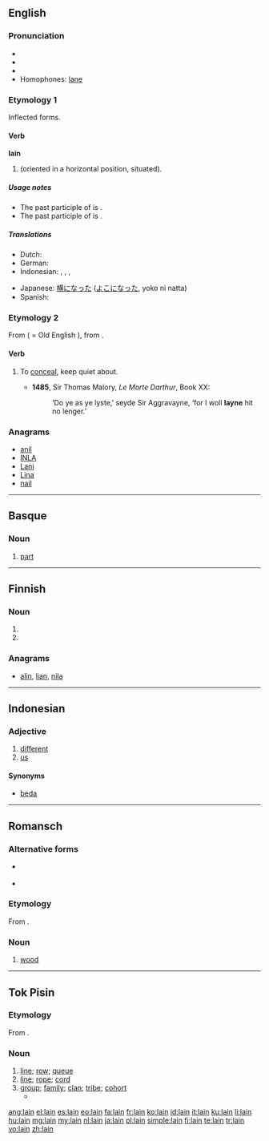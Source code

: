 ==English==

===Pronunciation===
* {{IPA|/lein/}}
* {{audio|en-us-lain.ogg|Audio (US)}}
* {{rhymes|eɪn}}
* Homophones: [[lane]]

===Etymology 1===
Inflected forms.

====Verb====
'''lain'''

# {{past participle of|[[lie#Etymology 1|lie]]|nodot=1}} (oriented in a horizontal position, situated).

=====Usage notes=====
* The past participle of {{term||[[lie#Etymology 2|lie]]|deceive}} is {{term|lied|lang=en}}.
* The past participle of {{term||[[lay#Etymology 1|lay]]|put down}} is {{term|laid|lang=en}}.

=====Translations=====
{{trans-top|situated horizontally}}
* Dutch: {{t+|nl|gelegen}}
* German: {{t+|de|gelegen}}
* Indonesian: {{t-|id|baring|alt=berbaring|xs=Indonesian}}, {{t-|id|baring|alt=membaringkan|xs=Indonesian}}, {{t-|id|baring|alt=dibaringkan|xs=Indonesian}}, {{t-|id|baring|alt=terbaring|xs=Indonesian}}
{{trans-mid}}
* Japanese: [[横になった]] ([[よこになった]], yoko ni natta)
* Spanish: {{t-|es|tumbado}}
{{trans-bottom}}

===Etymology 2===
From {{etyl|non}} {{term|løyna||to conceal}} ( = Old English {{term|lignan|līġnan}}), from {{proto|Germanic|laugnā|secrecy}}.

====Verb====
{{en-verb}}

# {{obsolete}} To [[conceal]], keep quiet about. {{defdate|14th-19th c.}}
#* '''1485''', Sir Thomas Malory, ''Le Morte Darthur'', Book XX:
#*:‘Do ye as ye lyste,’ seyde Sir Aggravayne, ‘for I woll '''layne''' hit no lenger.’

===Anagrams===
* [[anil#English|anil]]
* [[INLA#English|INLA]]
* [[Lani#English|Lani]]
* [[Lina#English|Lina]]
* [[nail#English|nail]]

----

==Basque==

===Noun===
{{eu-noun}}

# [[part]]

----

==Finnish==

===Noun===
{{head|fi|noun form}}

# {{fi-form of|type=noun|case=instructive|pl=plural|[[laki]]}}
# {{fi-form of|type=noun|case=genitive|pl=singular|[[laki]]}}

===Anagrams===
* [[alin#Finnish|alin]], [[lian#Finnish|lian]], [[nila#Finnish|nila]]

----

==Indonesian==
{{rfc}}

===Adjective===
{{head|id|adjective}}

# [[different]]
# [[us]]

====Synonyms====
* [[beda]]

----

==Romansch==

===Alternative forms===
* {{qualifier|Sutsilvan}} {{l|rm|len}}
* {{qualifier|Sursilvan|Surmiran}} {{l|rm|lenn}}

===Etymology===
From {{etyl|la|rm}} {{term|lignum|lang=la}}.

===Noun===
{{head|rm|noun|g=m}}

# {{context|Rumantsch Grischun|Puter|Vallader|lang=rm}} [[wood]]

----
==Tok Pisin==

===Etymology===
From {{etyl|en|tpi}} {{term|line|lang=en}}. {{attention|tpi}}

===Noun===
{{head|tpi|noun}}

# [[line]]; [[row]]; [[queue]] {{attention|tpi|is this correct?}}
# [[line]]; [[rope]]; [[cord]] {{attention|tpi|is this correct?}}
# [[group]]; [[family]]; [[clan]]; [[tribe]]; [[cohort]]
#* {{tpi-cite-bible|Gen|3|15|Na bai mi mekim yu i stap birua bilong meri, na meri i stap birua bilong yu. Na bai mi mekim ol '''lain''' bilong yu i birua long '''lain''' bilong meri. Bai ol i krungutim het bilong yu, na bai yu kaikaim lek bilong ol.”}}

{{LDL|tpi}}

[[ang:lain]]
[[el:lain]]
[[es:lain]]
[[eo:lain]]
[[fa:lain]]
[[fr:lain]]
[[ko:lain]]
[[id:lain]]
[[it:lain]]
[[ku:lain]]
[[li:lain]]
[[hu:lain]]
[[mg:lain]]
[[my:lain]]
[[nl:lain]]
[[ja:lain]]
[[pl:lain]]
[[simple:lain]]
[[fi:lain]]
[[te:lain]]
[[tr:lain]]
[[vo:lain]]
[[zh:lain]]